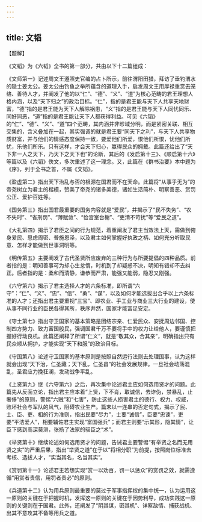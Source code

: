 ```yaml
---
---
---
```

title: 文韬
---




【题解】

《文韬》为《六韬》全书的第一部分，共由以下十二篇组成：

《文师第一》记述周文王遵照史官编的占卜所示，前往渭阳田猎，拜访了垂钓渭水的隐士姜太公。姜太公由钓鱼之举所蕴含的道理入手，启发周文王用厚禄重赏去笼络、善待人才，并阐发了他的以“仁”、“德”、“义”、“道”为核心范畴的君王理想人格内涵，以及“天下归之”的政治目标。“仁”，指的是君王能与天下人共享天地财富，“德”指的是君王能为天下人解除祸患，“义”指的是君王能与天下人同忧同乐、同好同恶，“道”指的是君王能让天下人都获得利益。可见《六韬》的“仁”、“德”、“义”、“道”四个范畴，其内涵并非畛域分明，而是紧密关联、相互交集的，含义叠加在一起，其实强调的就是君王要“同天下之利”，与天下人共享物质财富，并与他们的情感态度保持一致，要爱他们所爱，恨他们所恨，忧他们所忧，乐他们所乐。只有这样，才会天下归心，赢得民众的拥戴。此篇还给出了“天下非一人之天下，乃天下之天下也”的论断，其后的《发启第十三》、《顺启第十六》等篇以及《六韬》佚文，多次重述了这一理念。又，此篇在《群书治要》本中题为《序》，列于全书之首，不属《文韬》。

《盈虚第二》指出天下治乱与否的根源在国君而不在天命。此篇将“从事乎无为”的帝尧树立为君主的楷模，赞美了帝尧的诸多美德，诸如生活简朴、明察善恶、赏罚公正、爱护百姓等。

《国务第三》指出国君最重要的国务内容就是“爱民”，并揭示了“民不失务”、“农不失时”、“省刑罚”、“薄赋敛”、“俭宫室台榭”、“吏清不苛扰”等“爱民之道”。

《大礼第四》揭示了君臣之间的行为规范，着重阐发了君主当效法上天，需做到俯身爱民、思虑周密、普施恩泽，以及君主如何掌握好执政之柄、如何充分听取民意、怎样才能做到世事洞明等。

《明传第五》主要阐发了古代圣贤所应废弃的三种行为与所要提倡的四种品质。前者指的是：明知善事可为却心生怠惰，时机到了却疑惑不决，明知有错却不去纠正。后者指的是：柔和而清静，谦恭而严肃，能强又能弱，隐忍又刚强。

《六守第六》揭示了君主选择人才的六条标准，即所谓“六守”：“仁”、“义”、“忠”、“信”、“勇”、“谋”，以及如何才能选拔出合乎以上六条标准的人才；还指出君主要重视“三宝”、即农业、手工业与商业三大行业的建设，使从事不同行业的臣民各得其所，秩序井然，国家才能富足安定。

《守土第七》指出守卫国家的基本策略是团结宗亲、仁爱民众、安抚周边邻国、控制四方势力、致力富国殷民，强调国君千万不要将手中的权力让给他人，要谨慎把握好行动良机。此篇还阐释了所谓“仁义”，就是“敬其众，合其亲”，明确指出只有民众顺从拥护，才能实现“天下和服”的政治目标。

《守国第八》论述守卫国家的基本原则是按照自然运行法则去处理国事，认为这样就会出现“天下治，仁圣藏；天下乱，仁圣昌”的社会发展规律。一旦社会动荡混乱，圣君应力挽狂澜，发动战争平乱。

《上贤第九》继《六守第六》之后，再次集中论述君主应如何选用贤才的问题。此篇先从反面立论，指出君主应本着“上贤，下不肖，取诚信，去诈伪，禁暴乱，止奢侈”的原则，警惕“六贼”和“七害”，防止这些人损害君主的德行、权力、权威，败坏社会与军队的风气，阻碍农业生产。篇末以一连串的否定句式，揭示了民、士、臣、吏、相的行为准则，指出民要“尽力”，士要“诚信”，臣要“忠谏”，吏要“平洁爱人”，相要辅佐君主实现“富国强兵”；而君主则要“示其形，隐其情”，让臣下感到高深莫测，张扬了法家的驭臣之“术”。

《举贤第十》继续论述如何选用贤才的问题，告诫君主要警惕“有举贤之名而无用贤之实”的严重后果，指出“举贤之道”在于以“将相分职”为前提，按照岗位标准去考核、选拔人才，“实当其名，名当其实”。

《赏罚第十一》论述君主若想实现“赏一以劝百，罚一以惩众”的赏罚之效，就需遵循“用赏者贵信，用罚者贵必”的原则。

《兵道第十二》认为用兵原则最重要的莫过于军事指挥权的集中统一，认为运用这一原则的关键在于把握时机，发挥这一原则的关键在于因势利导，成功实践这一原则的关键则在于国君。此外，还阐发了“阴其谋，密其机”、详察敌情、捕获战机、出其不意攻其不备等用兵之道。